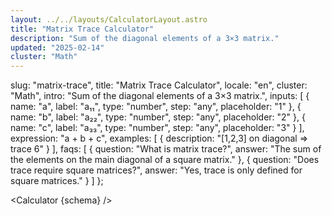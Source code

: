 ```yaml
---
layout: ../../layouts/CalculatorLayout.astro
title: "Matrix Trace Calculator"
description: "Sum of the diagonal elements of a 3×3 matrix."
updated: "2025-02-14"
cluster: "Math"
---
```


  slug: "matrix-trace",
  title: "Matrix Trace Calculator",
  locale: "en",
  cluster: "Math",
  intro: "Sum of the diagonal elements of a 3×3 matrix.",
  inputs: [
    { name: "a", label: "a₁₁", type: "number", step: "any", placeholder: "1" },
    { name: "b", label: "a₂₂", type: "number", step: "any", placeholder: "2" },
    { name: "c", label: "a₃₃", type: "number", step: "any", placeholder: "3" }
  ],
  expression: "a + b + c",
  examples: [
    { description: "[1,2,3] on diagonal ⇒ trace 6" }
  ],
  faqs: [
    { question: "What is matrix trace?", answer: "The sum of the elements on the main diagonal of a square matrix." },
    { question: "Does trace require square matrices?", answer: "Yes, trace is only defined for square matrices." }
  ]
};

<Calculator {schema} />
